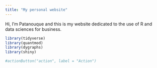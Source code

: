 ```yaml
---
title: "My personal website"
---
```


Hi, I'm Patanouque and this is my website dedicated to the use of R and data sciences for business.




```r
library(tidyverse)
library(quantmod)
library(dygraphs)
library(shiny)
```

```r

#actionButton("action", label = "Action")
```